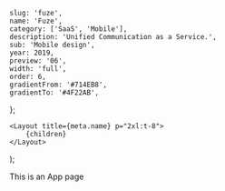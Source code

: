 
	slug: 'fuze',
	name: 'Fuze',
	category: ['SaaS', 'Mobile'],
	description: 'Unified Communication as a Service.',
	sub: 'Mobile design',
	year: 2019,
	preview: '06',
	width: 'full',
	order: 6,
	gradientFrom: '#714EB8',
	gradientTo: '#4F22AB',
};

	<Layout title={meta.name} p="2xl:t-8">
		{children}
	</Layout>
);

This is an App page
